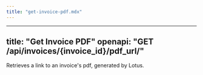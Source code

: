 ```yaml
---
title: "get-invoice-pdf.mdx"
---
```


---
title: "Get Invoice PDF"
openapi: "GET /api/invoices/{invoice_id}/pdf_url/"
---

Retrieves a link to an invoice's pdf, generated by Lotus.
